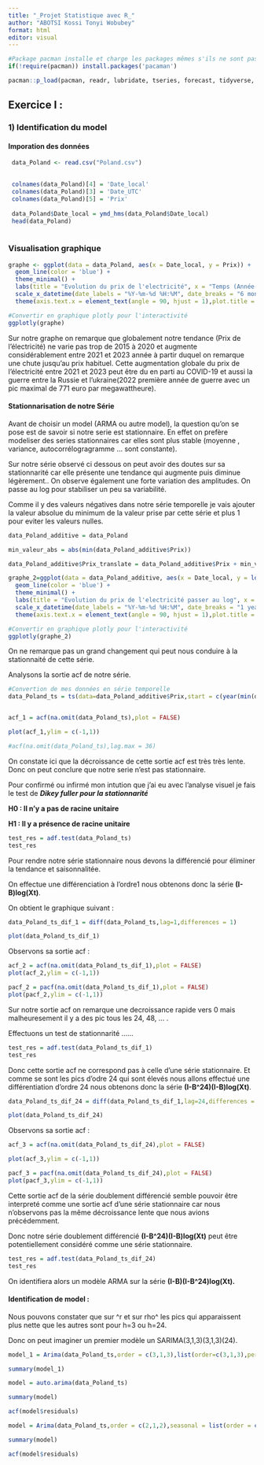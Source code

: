 ```yaml
---
title: "_Projet Statistique avec R_"
author: "ABOTSI Kossi Tonyi Wobubey"
format: html
editor: visual
---
```


```r
#Package pacman installe et charge les packages mêmes s'ils ne sont pas dans notre environement de développement.
if(!require(pacman)) install.packages('pacaman')

pacman::p_load(pacman, readr, lubridate, tseries, forecast, tidyverse, plotly,lmtest,car)
```

## Exercice I :

### 1) Identification du model

#### Imporation des données

```r
 data_Poland <- read.csv("Poland.csv")

 
 colnames(data_Poland)[4] = 'Date_local'
 colnames(data_Poland)[3] = 'Date_UTC'
 colnames(data_Poland)[5] = 'Prix'
 
 data_Poland$Date_local = ymd_hms(data_Poland$Date_local)
 head(data_Poland)
 
```

### Visualisation graphique

```r
graphe <- ggplot(data = data_Poland, aes(x = Date_local, y = Prix)) +
  geom_line(color = 'blue') +
  theme_minimal() +
  labs(title = "Evolution du prix de l'electricité", x = "Temps (Année-Mois-Jour Heure-Minute-Seconde)", y = "Prix (Euro/Mwhe)") +
  scale_x_datetime(date_labels = "%Y-%m-%d %H:%M", date_breaks = "6 month") +
  theme(axis.text.x = element_text(angle = 90, hjust = 1),plot.title = element_text(hjust = 0.5))

#Convertir en graphique plotly pour l'interactivité
ggplotly(graphe)
```

Sur notre graphe on remarque que globalement notre tendance (Prix de l'électricité) ne varie pas trop de 2015 à 2020 et augmente considérablement entre 2021 et 2023 année à partir duquel on remarque une chute jusqu'au prix habituel. Cette augmentation globale du prix de l'électricité entre 2021 et 2023 peut être du en parti au COVID-19 et aussi la guerre entre la Russie et l'ukraine(2022 première année de guerre avec un pic maximal de 771 euro par megawattheure).

#### Stationnarisation de notre Série

Avant de choisir un model (ARMA ou autre model), la question qu'on se pose est de savoir si notre serie est stationnaire. En effet on prefère modeliser des series stationnaires car elles sont plus stable (moyenne , variance, autocorrélogragramme ... sont constante).

Sur notre série observé ci dessous on peut avoir des doutes sur sa stationnarité car elle présente une tendance qui augmente puis diminue légèrement.. On observe également une forte variation des amplitudes. On passe au log pour stabiliser un peu sa variabilité.

Comme il y des valeurs négatives dans notre série temporelle je vais ajouter la valeur absolue du minimum de la valeur prise par cette série et plus 1 pour eviter les valeurs nulles.

```r
data_Poland_additive = data_Poland

min_valeur_abs = abs(min(data_Poland_additive$Prix))

data_Poland_additive$Prix_translate = data_Poland_additive$Prix + min_valeur_abs + 1#ajout de 1 pour eviter les valeurs nulles

graphe_2=ggplot(data = data_Poland_additive, aes(x = Date_local, y = log(Prix_translate))) +
  geom_line(color = 'blue') +
  theme_minimal() +
  labs(title = "Evolution du prix de l'electricité passer au log", x = "Temps", y = "log du Prix (Euro/Mwhe)") +
  scale_x_datetime(date_labels = "%Y-%m-%d %H:%M", date_breaks = "1 year") +
  theme(axis.text.x = element_text(angle = 90, hjust = 1),plot.title = element_text(hjust = 0.5))

#Convertir en graphique plotly pour l'interactivité
ggplotly(graphe_2)
```

On ne remarque pas un grand changement qui peut nous conduire à la stationnaité de cette série.

Analysons la sortie acf de notre série.

```r
#Convertion de mes données en série temporelle
data_Poland_ts = ts(data=data_Poland_additive$Prix,start = c(year(min(data_Poland_additive$Date_local)),month(min(data_Poland_additive$Date_local)),day(min(data_Poland_additive$Date_local)),hour(min(data_Poland_additive$Date_local))))


acf_1 = acf(na.omit(data_Poland_ts),plot = FALSE)

plot(acf_1,ylim = c(-1,1))

#acf(na.omit(data_Poland_ts),lag.max = 36)
```

On constate ici que la décroissance de cette sortie acf est très très lente. Donc on peut conclure que notre serie n'est pas stationnaire.

Pour confirmé ou infirmé mon intution que j'ai eu avec l'analyse visuel je fais le test de ***Dikey fuller pour la stationnarité***

**H0 : Il n'y a pas de racine unitaire**

**H1 : Il y a présence de racine unitaire**

```r
test_res = adf.test(data_Poland_ts)
test_res
```

Pour rendre notre série stationnaire nous devons la différencié pour éliminer la tendance et saisonnalitée.

On effectue une différenciation à l'ordre1 nous obtenons donc la série **(I-B)log(Xt)**.

On obtient le graphique suivant :

```r
data_Poland_ts_dif_1 = diff(data_Poland_ts,lag=1,differences = 1)

plot(data_Poland_ts_dif_1)
```

Observons sa sortie acf :

```r
acf_2 = acf(na.omit(data_Poland_ts_dif_1),plot = FALSE)
plot(acf_2,ylim = c(-1,1))

pacf_2 = pacf(na.omit(data_Poland_ts_dif_1),plot = FALSE)
plot(pacf_2,ylim = c(-1,1))
```

Sur notre sortie acf on remarque une decroissance rapide vers 0 mais malheuresement il y a des pic tous les 24, 48, ... .

Effectuons un test de stationnarité ......

```r
test_res = adf.test(data_Poland_ts_dif_1)
test_res
```

Donc cette sortie acf ne correspond pas à celle d'une série stationnaire. Et comme se sont les pics d'odre 24 qui sont élevés nous allons effectué une différentiation d'ordre 24 nous obtenons donc la série **(I-B\^24)(I-B)log(Xt)**.

```r
data_Poland_ts_dif_24 = diff(data_Poland_ts_dif_1,lag=24,differences = 1)

plot(data_Poland_ts_dif_24)
```

Observons sa sortie acf :

```r
acf_3 = acf(na.omit(data_Poland_ts_dif_24),plot = FALSE)

plot(acf_3,ylim = c(-1,1))

pacf_3 = pacf(na.omit(data_Poland_ts_dif_24),plot = FALSE)
plot(pacf_3,ylim = c(-1,1))
```

Cette sortie acf de la série doublement différencié semble pouvoir être interpreté comme une sortie acf d'une série stationnaire car nous n'observons pas la même décroissance lente que nous avions précédemment.

Donc notre série doublement différencié **(I-B\^24)(I-B)log(Xt)** peut être potentiellement considéré comme une série stationnaire.

```r
test_res = adf.test(data_Poland_ts_dif_24)
test_res
```

On identifiera alors un modèle ARMA sur la série **(I-B)(I-B\^24)log(Xt).**

#### Identification de model :

Nous pouvons constater que sur \^r et sur rho\^ les pics qui apparaissent plus nette que les autres sont pour h=3 ou h=24.

Donc on peut imaginer un premier modèle un SARIMA(3,1,3)(3,1,3)(24).

```r
model_1 = Arima(data_Poland_ts,order = c(3,1,3),list(order=c(3,1,3),period=24),include.mean = FALSE,method = "CSS-ML")

summary(model_1)
```

```r
model = auto.arima(data_Poland_ts)

summary(model)

acf(model$residuals)

```

```r
model = Arima(data_Poland_ts,order = c(2,1,2),seasonal = list(order = c(2,1,2),period=24),include.mean = FALSE,method = "CSS-ML")

summary(model)

acf(model$residuals)
```
